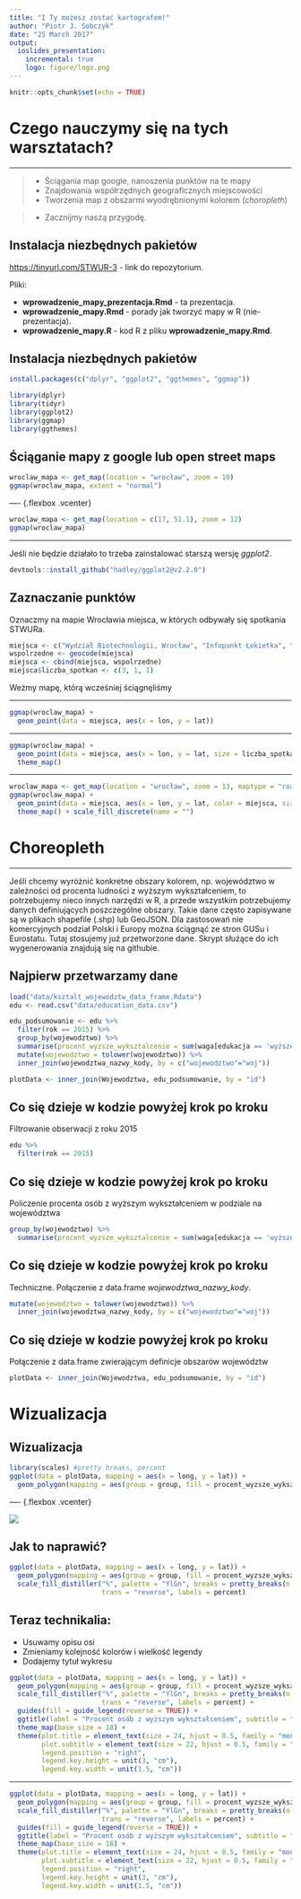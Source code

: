 ```yaml
---
title: "I Ty możesz zostać kartografem!"
author: "Piotr J. Sobczyk"
date: "25 March 2017"
output:
  ioslides_presentation:
    incremental: true
    logo: figure/logo.png
---
```


```r
knitr::opts_chunk$set(echo = TRUE)
```

# Czego nauczymy się na tych warsztatach?

----

> - Ściągania map google, nanoszenia punktów na te mapy 
> - Znajdowania współrzędnych geograficznych miejscowości
> - Tworzenia map z obszarmi wyodrębnionymi kolorem (*choropleth*)

> - Zacznijmy naszą przygodę.

## Instalacja niezbędnych pakietów

[https://tinyurl.com/STWUR-3](https://tinyurl.com/STWUR-3) - link do repozytorium.


Pliki: 

* **wprowadzenie_mapy_prezentacja.Rmd** - ta prezentacja.
* **wprowadzenie_mapy.Rmd** - porady jak tworzyć mapy w R (nie-prezentacja).
* **wprowadzenie_mapy.R** - kod R z pliku **wprowadzenie_mapy.Rmd**.

## Instalacja niezbędnych pakietów

```r
install.packages(c("dplyr", "ggplot2", "ggthemes", "ggmap"))
```

```r
library(dplyr)
library(tidyr)
library(ggplot2)
library(ggmap)
library(ggthemes)
```

## Ściąganie mapy z google lub open street maps {.flexbox .vcenter}

```r
wroclaw_mapa <- get_map(location = "wrocław", zoom = 10)
ggmap(wroclaw_mapa, extent = "normal")
```

---- {.flexbox .vcenter}

```r
wroclaw_mapa <- get_map(location = c(17, 51.1), zoom = 12)
ggmap(wroclaw_mapa)
```

----

Jeśli nie będzie działało to trzeba zainstalować starszą wersję *ggplot2*.

```r
devtools::install_github("hadley/ggplot2@v2.2.0")
```


## Zaznaczanie punktów

Oznaczmy na mapie Wrocławia miejsca, w których odbywały się spotkania STWURa.

```r
miejsca <- c("Wydział Biotechnologii, Wrocław", "Infopunkt Łokietka", "Wydział Matematyki PWr")
wspolrzedne <- geocode(miejsca)
miejsca <- cbind(miejsca, wspolrzedne)
miejsca$liczba_spotkan <- c(3, 1, 1)
```

Weżmy mapę, którą wcześniej ściągnęliśmy

---- 

```r
ggmap(wroclaw_mapa) +
  geom_point(data = miejsca, aes(x = lon, y = lat))
```

----

```r
ggmap(wroclaw_mapa) +
  geom_point(data = miejsca, aes(x = lon, y = lat, size = liczba_spotkan)) +
  theme_map()
```

----

```r
wroclaw_mapa <- get_map(location = "wrocław", zoom = 13, maptype = "roadmap", color = "bw")
ggmap(wroclaw_mapa) +
  geom_point(data = miejsca, aes(x = lon, y = lat, color = miejsca, size = liczba_spotkan)) +
  theme_map() + scale_fill_discrete(name = "")
```

# Choreopleth

----

Jeśli chcemy wyróżnić konkretne obszary kolorem, np. województwo w zależności od procenta ludności z wyższym wykształceniem,
to potrzebujemy nieco innych narzędzi w R, a przede wszystkim potrzebujemy danych definiujących poszczególne obszary.
Takie dane często zapisywane są w plikach shapefile (.shp) lub GeoJSON. Dla zastosowań nie komercyjnych podział Polski i Europy można
ściągnąć ze stron GUSu i Eurostatu. Tutaj stosujemy już przetworzone dane. Skrypt służące do ich wygenerowania znajdują się na githubie.


## Najpierw przetwarzamy dane

```r
load("data/ksztalt_wojewodztw_data_frame.Rdata")
edu <- read.csv("data/education_data.csv")

edu_podsumowanie <- edu %>% 
  filter(rok == 2015) %>%
  group_by(wojewodztwo) %>%
  summarise(procent_wyzsze_wyksztalcenie = sum(waga[edukacja == 'wyższe i policealne'])/sum(waga)) %>%
  mutate(wojewodztwo = tolower(wojewodztwo)) %>% 
  inner_join(wojewodztwa_nazwy_kody, by = c("wojewodztwo"="woj"))

plotData <- inner_join(Wojewodztwa, edu_podsumowanie, by = "id")
```

## Co się dzieje w kodzie powyżej krok po kroku

Filtrowanie obserwacji z roku 2015
```r
edu %>% 
  filter(rok == 2015) 
```

## Co się dzieje w kodzie powyżej krok po kroku

Policzenie procenta osób z wyższym wykształceniem w podziale na województwa
```r
group_by(wojewodztwo) %>%
  summarise(procent_wyzsze_wyksztalcenie = sum(waga[edukacja == 'wyższe i policealne'])/sum(waga)) 
```

## Co się dzieje w kodzie powyżej krok po kroku

Techniczne. Połączenie z data.frame *wojewodztwa_nazwy_kody*.

```r
mutate(wojewodztwo = tolower(wojewodztwo)) %>% 
  inner_join(wojewodztwa_nazwy_kody, by = c("wojewodztwo"="woj")) 
```

## Co się dzieje w kodzie powyżej krok po kroku

Połączenie z data.frame zwierającym definicje obszarów województw

```r
plotData <- inner_join(Wojewodztwa, edu_podsumowanie, by = "id")
```

# Wizualizacja

## Wizualizacja {.flexbox .vcenter}

```r
library(scales) #pretty breaks, percent
ggplot(data = plotData, mapping = aes(x = long, y = lat)) +
  geom_polygon(mapping = aes(group = group, fill = procent_wyzsze_wyksztalcenie))
```

---- {.flexbox .vcenter}

![ ](figure/sad_puppy.jpeg)

## Jak to naprawić?

```r
ggplot(data = plotData, mapping = aes(x = long, y = lat)) +
  geom_polygon(mapping = aes(group = group, fill = procent_wyzsze_wyksztalcenie)) +
  scale_fill_distiller("%", palette = "YlGn", breaks = pretty_breaks(n = 6),
                       trans = "reverse", labels = percent)
```

## Teraz technikalia:

* Usuwamy opisu osi
* Zmieniamy kolejność kolorów i wielkość legendy
* Dodajemy tytuł wykresu

```r
ggplot(data = plotData, mapping = aes(x = long, y = lat)) +
  geom_polygon(mapping = aes(group = group, fill = procent_wyzsze_wyksztalcenie)) +
  scale_fill_distiller("%", palette = "YlGn", breaks = pretty_breaks(n = 6),
                       trans = "reverse", labels = percent) +
  guides(fill = guide_legend(reverse = TRUE)) +
  ggtitle(label = "Procent osób z wyższym wykształceniem", subtitle = "W podziale na województwa w 2015") + 
  theme_map(base_size = 18) +
  theme(plot.title = element_text(size = 24, hjust = 0.5, family = "mono"),
        plot.subtitle = element_text(size = 22, hjust = 0.5, family = "mono"),
        legend.position = "right",
        legend.key.height = unit(3, "cm"),
        legend.key.width = unit(1.5, "cm"))
```

----
```r
ggplot(data = plotData, mapping = aes(x = long, y = lat)) +
  geom_polygon(mapping = aes(group = group, fill = procent_wyzsze_wyksztalcenie)) +
  scale_fill_distiller("%", palette = "YlGn", breaks = pretty_breaks(n = 6),
                       trans = "reverse", labels = percent) +
  guides(fill = guide_legend(reverse = TRUE)) +
  ggtitle(label = "Procent osób z wyższym wykształceniem", subtitle = "W podziale na województwa w 2015") + 
  theme_map(base_size = 18) +
  theme(plot.title = element_text(size = 24, hjust = 0.5, family = "mono"),
        plot.subtitle = element_text(size = 22, hjust = 0.5, family = "mono"),
        legend.position = "right",
        legend.key.height = unit(3, "cm"),
        legend.key.width = unit(1.5, "cm"))
```



